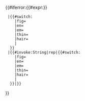 <span class="nowrap">{{#iferror:{{#expr:{{{1|1}}}}}
  |{{#switch:{{{1}}}
     |fig=&#8199;
     |en=&ensp;
     |em=&emsp;
     |thin=&thinsp;
     |hair=&#8202;
     |&nbsp;
   }}
  |{{#invoke:String|rep|{{#switch:{{{2}}}
     |fig=&#8199;
     |en=&ensp;
     |em=&emsp;
     |thin=&thinsp;
     |hair=&#8202;
     |&nbsp;
   }}|{{{1|1}}}}}
}}</span><noinclude>{{模板文件}}</noinclude>